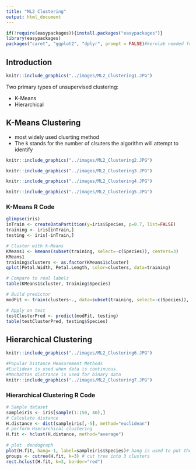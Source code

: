 ```yaml
---
title: "ML2 Clustering"
output: html_document
---
```


```r
if(!require(easypackages)){install.packages("easypackages")}
library(easypackages)
packages("caret", "ggplot2", "dplyr", prompt = FALSE)#kernlab needed for spam data
```

## Introduction

```r
knitr::include_graphics("../images/ML2_Clustering1.JPG")
```

Two primary types of unsupervised clustering:

- K-Means
- Hierarchical

## K-Means Clustering

- most widely used clusrting method
- The k stands for the number of clsuters the algorithm will attempt to identify

```r
knitr::include_graphics("../images/ML2_Clustering2.JPG")

knitr::include_graphics("../images/ML2_Clustering3.JPG")

knitr::include_graphics("../images/ML2_Clustering4.JPG")

knitr::include_graphics("../images/ML2_Clustering5.JPG")
```

### K-Means R Code

```r
glimpse(iris)
inTrain <- createDataPartition(y=iris$Species, p=0.7, list=FALSE)
training <- iris[inTrain,]
testing <- iris[-inTrain,]

# Cluster with k-Means
KMeans1 <- kmeans(subset(training, select=-c(Species)), centers=3)
KMeans1
training$clusters <- as.factor(KMeans1$cluster)
qplot(Petal.Width, Petal.Length, color=clusters, data=training)

# Compare to real labels
table(KMeans1$cluster, training$Species)

# Build predictor
modFit <- train(clusters~., data=subset(training, select=-c(Species)), method="rpart")

# Apply on test
testClusterPred <- predict(modFit, testing)
table(testClusterPred, testing$Species)
```

## Hierarchical Clustering

```r
knitr::include_graphics("../images/ML2_Clustering6.JPG")

#Popular Distance Measurement Methods
#Euclidean is used when data is continuous.
#Manhattan distrance is used for binary data
knitr::include_graphics("../images/ML2_Clustering7.JPG")
```

### Hierarchical Clustering R Code

```r
# Sample dataset
sampleiris <- iris[sample(1:150, 40),]
# Calculate distance
H.distance <- dist(sampleiris[,-5], method="euclidean")
# perform Hierarchical clustering
H.fit <- hclust(H.distance, method="average")
 
# plot  dendograph
plot(H.fit, hang=-1, label=sampleiris$Species)# hang is used to put the labels of the leaf in same level
groups <- cutree(H.fit, k=3) # cut tree into 3 clusters
rect.hclust(H.fit, k=3, border="red") 
```

